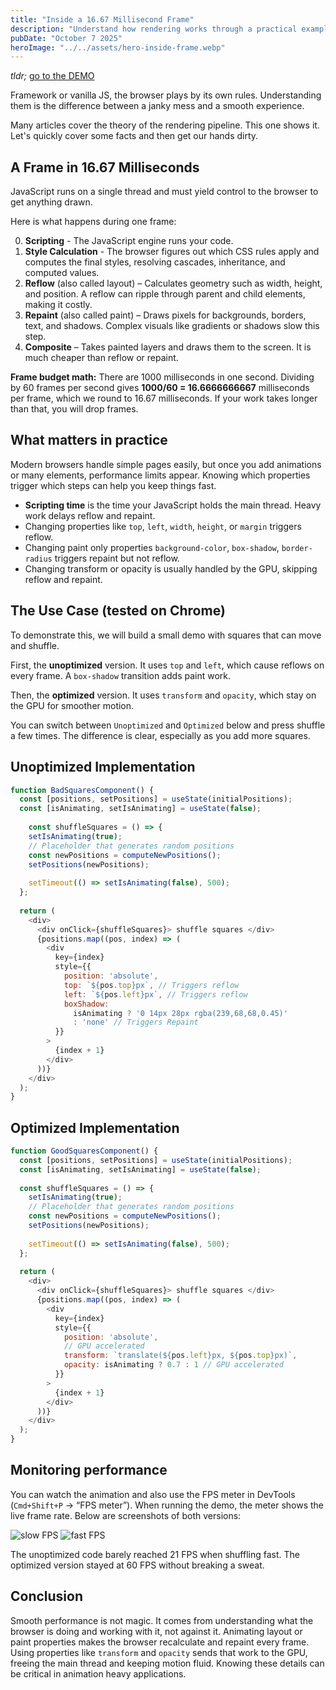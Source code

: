 ```yaml
---
title: "Inside a 16.67 Millisecond Frame"
description: "Understand how rendering works through a practical example."
pubDate: "October 7 2025"
heroImage: "../../assets/hero-inside-frame.webp"
---
```





*tldr;* [go to the DEMO](#demo)

Framework or vanilla JS, the browser plays by its own rules. Understanding them is the difference between a janky mess and a smooth experience.

Many articles cover the theory of the rendering pipeline. This one shows it. Let's quickly cover some facts and then get our hands dirty.

## A Frame in 16.67 Milliseconds

JavaScript runs on a single thread and must yield control to the browser to get anything drawn.

Here is what happens during one frame:

0. **Scripting** - The JavaScript engine runs your code.
1. **Style Calculation** - The browser figures out which CSS rules apply and computes the final styles, resolving cascades, inheritance, and computed values.
2. **Reflow** (also called layout) – Calculates geometry such as width, height, and position. A reflow can ripple through parent and child elements, making it costly.
3. **Repaint** (also called paint) – Draws pixels for backgrounds, borders, text, and shadows. Complex visuals like gradients or shadows slow this step.
4. **Composite** – Takes painted layers and draws them to the screen. It is much cheaper than reflow or repaint.

**Frame budget math:** There are 1000 milliseconds in one second. Dividing by 60 frames per second gives **1000/60 = 16.6666666667** milliseconds per frame, which we round to 16.67 milliseconds. 
If your work takes longer than that, you will drop frames.

## What matters in practice

Modern browsers handle simple pages easily, but once you add animations or many elements, performance limits appear. Knowing which properties trigger which steps can help you keep things fast.

- **Scripting time** is the time your JavaScript holds the main thread. Heavy work delays reflow and repaint.
- Changing properties like `top`, `left`, `width`, `height`, or `margin` triggers reflow.
- Changing paint only properties `background-color`, `box-shadow`, `border-radius` triggers repaint but not reflow.
- Changing transform or opacity is usually handled by the GPU, skipping reflow and repaint.

## The Use Case (tested on Chrome)

To demonstrate this, we will build a small demo with squares that can move and shuffle.

First, the **unoptimized**  version. It uses `top` and `left`, which cause reflows on every frame. A `box-shadow` transition adds paint work.

Then, the **optimized** version. It uses `transform` and `opacity`, which stay on the GPU for smoother motion.

You can switch between `Unoptimized` and `Optimized` below and press shuffle a few times. The difference is clear, especially as you add more squares.

<div id="demo">
  <SquaresRendering />
</div>

## Unoptimized Implementation

```javascript
function BadSquaresComponent() {
  const [positions, setPositions] = useState(initialPositions);
  const [isAnimating, setIsAnimating] = useState(false);
  
    const shuffleSquares = () => {
    setIsAnimating(true);
    // Placeholder that generates random positions
    const newPositions = computeNewPositions(); 
    setPositions(newPositions);
    
    setTimeout(() => setIsAnimating(false), 500);
  };
  
  return (
    <div>
      <div onClick={shuffleSquares}> shuffle squares </div>
      {positions.map((pos, index) => (
        <div 
          key={index}
          style={{
            position: 'absolute',
            top: `${pos.top}px`, // Triggers reflow
            left: `${pos.left}px`, // Triggers reflow
            boxShadow: 
              isAnimating ? '0 14px 28px rgba(239,68,68,0.45)'
              : 'none' // Triggers Repaint
          }}
        >
          {index + 1}
        </div>
      ))}
    </div>
  );
}
```
    
## Optimized Implementation

```javascript
function GoodSquaresComponent() {
  const [positions, setPositions] = useState(initialPositions);
  const [isAnimating, setIsAnimating] = useState(false);
   
  const shuffleSquares = () => {
    setIsAnimating(true);
    // Placeholder that generates random positions
    const newPositions = computeNewPositions(); 
    setPositions(newPositions);
    
    setTimeout(() => setIsAnimating(false), 500);
  };
  
  return (
    <div>
      <div onClick={shuffleSquares}> shuffle squares </div>
      {positions.map((pos, index) => (
        <div 
          key={index}
          style={{
            position: 'absolute',
            // GPU accelerated
            transform: `translate(${pos.left}px, ${pos.top}px)`, 
            opacity: isAnimating ? 0.7 : 1 // GPU accelerated
          }}
        >
          {index + 1}
        </div>
      ))}
    </div>
  );
}
```

## Monitoring performance

You can watch the animation and also use the FPS meter in DevTools (`Cmd+Shift+P` → “FPS meter”).
When running the demo, the meter shows the live frame rate. Below are screenshots of both versions: 

<div class="flex">
<Image class="w-1/2 shrink-0" alt='slow FPS' src={slowFPS} />
<Image class="w-1/2 shrink-0" alt='fast FPS' src={fastFPS} />
</div>

The unoptimized code barely reached 21 FPS when shuffling fast. The optimized version stayed at 60 FPS without breaking a sweat.

## Conclusion

Smooth performance is not magic. It comes from understanding what the browser is doing and working with it, not against it. Animating layout or paint properties makes the browser recalculate and repaint every frame. Using properties like `transform` and `opacity` sends that work to the GPU, freeing the main thread and keeping motion fluid.
Knowing these details can be critical in animation heavy applications.